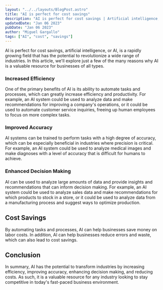 ```yaml
---
layout: "../../layouts/BlogPost.astro"
title: "AI is perfect for cost savings"
description: "AI is perfect for cost savings | Artificial intelligence, or AI, is a rapidly growing field that has the potential to revolutionize a wide range of industries. In this article, we'll explore just a few of the many reasons why AI is a valuable resource for businesses of all types."
updatedDate: "Jan 06 2023"
pubDate: "Jan 06 2023"
author: "Miguel Gargallo"
tags: ["AI", "cost", "savings"]
---
```


AI is perfect for cost savings, artificial intelligence, or AI, is a rapidly growing field that has the potential to revolutionize a wide range of industries. In this article, we'll explore just a few of the many reasons why AI is a valuable resource for businesses of all types.

### Increased Efficiency

One of the primary benefits of AI is its ability to automate tasks and processes, which can greatly increase efficiency and productivity. For example, an AI system could be used to analyze data and make recommendations for improving a company's operations, or it could be used to automate customer service inquiries, freeing up human employees to focus on more complex tasks.

### Improved Accuracy

AI systems can be trained to perform tasks with a high degree of accuracy, which can be especially beneficial in industries where precision is critical. For example, an AI system could be used to analyze medical images and make diagnoses with a level of accuracy that is difficult for humans to achieve.

### Enhanced Decision Making

AI can be used to analyze large amounts of data and provide insights and recommendations that can inform decision making. For example, an AI system could be used to analyze sales data and make recommendations for which products to stock in a store, or it could be used to analyze data from a manufacturing process and suggest ways to optimize production.

## Cost Savings

By automating tasks and processes, AI can help businesses save money on labor costs. In addition, AI can help businesses reduce errors and waste, which can also lead to cost savings.

## Conclusion

In summary, AI has the potential to transform industries by increasing efficiency, improving accuracy, enhancing decision making, and reducing costs. As such, it is a valuable resource for any industry looking to stay competitive in today's fast-paced business environment.